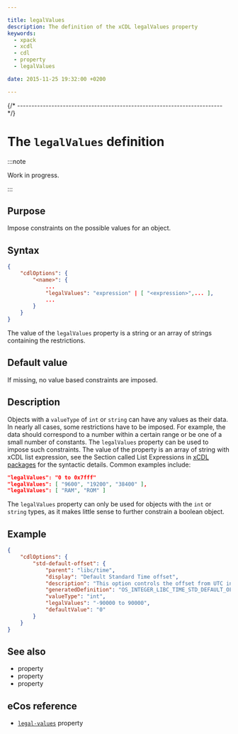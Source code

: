 ```yaml
---

title: legalValues
description: The definition of the xCDL legalValues property
keywords:
  - xpack
  - xcdl
  - cdl
  - property
  - legalValues

date: 2015-11-25 19:32:00 +0200

---
```



{/* ------------------------------------------------------------------------ */}

# The `legalValues` definition

:::note

Work in progress.

:::

## Purpose

Impose constraints on the possible values for an object.

## Syntax

```json {5}
{
    "cdlOptions": {
        "<name>": {
            ...
            "legalValues": "expression" | [ "<expression>",... ],
            ...
        }
    }
}
```

The value of the `legalValues` property is a string or an array of strings containing the restrictions.

## Default value

If missing, no value based constraints are imposed.

## Description

Objects with a `valueType` of `int` or `string` can have any values as their data. In nearly all cases, some restrictions have to be imposed. For example, the data should correspond to a number within a certain range or be one of a small number of constants. The `legalValues` property can be used to impose such constraints.  The value of the property is an array of string with xCDL list expression, see the Section called List Expressions in [xCDL packages](/docs/guide/packages) for the syntactic details. Common examples include:

```json
"legalValues": "0 to 0x7fff"
"legalValues": [ "9600", "19200", "38400" ],
"legalValues": [ "RAM", "ROM" ]
```

The `legalValues` property can only be used for objects with the `int` or `string` types, as it makes little sense to further constrain a boolean object.

## Example

```json
{
    "cdlOptions": {
        "std-default-offset": {
            "parent": "libc/time",
            "display": "Default Standard Time offset",
            "description": "This option controls the offset from UTC in seconds when in local Standard Time. This value can be positive or negative. It can also be set at run time using the os_libc_time_setzoneoffsets() function.",
            "generatedDefinition": "OS_INTEGER_LIBC_TIME_STD_DEFAULT_OFFSET",
            "valueType": "int",
            "legalValues": "-90000 to 90000",
            "defaultValue": "0"
        }
    }
}
```

## See also

- <MetadataPropertyLink name="computed" /> property
- <MetadataPropertyLink name="defaultValue" /> property
- <MetadataPropertyLink name="valueType" /> property

## eCos reference

- [`legal-values`](https://ecos.sourceware.org/docs-latest/cdl-guide/ref.legal-values.html) property
